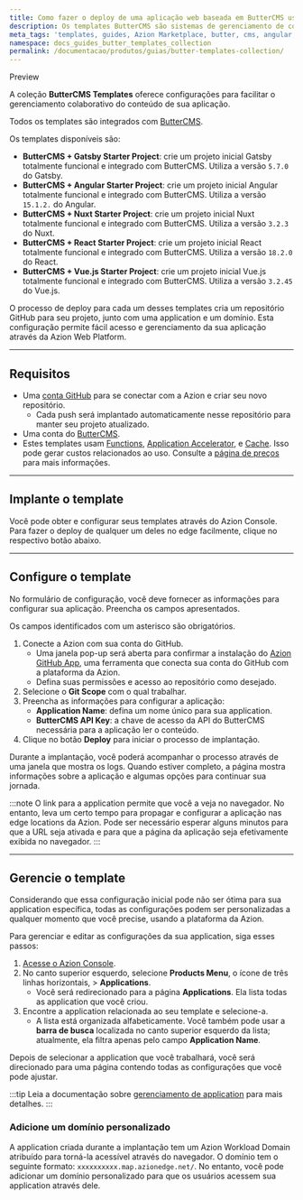 ```yaml
---
title: Como fazer o deploy de uma aplicação web baseada em ButterCMS usando templates
description: Os templates ButterCMS são sistemas de gerenciamento de conteúdo headless para construir e gerenciar sites focados em conteúdo através de APIs.
meta_tags: 'templates, guides, Azion Marketplace, butter, cms, angular, gatsby, nuxt, react, vue'
namespace: docs_guides_butter_templates_collection
permalink: /documentacao/produtos/guias/butter-templates-collection/
---
```



<Tag severity="info" client:only="vue">
Preview
</Tag>

A coleção **ButterCMS Templates** oferece configurações para facilitar o gerenciamento colaborativo do conteúdo de sua aplicação.

Todos os templates são integrados com [ButterCMS](https://buttercms.com/).

Os templates disponíveis são:

- **ButterCMS + Gatsby Starter Project**: crie um projeto inicial Gatsby totalmente funcional e integrado com ButterCMS. Utiliza a versão `5.7.0` do Gatsby.
- **ButterCMS + Angular Starter Project**: crie um projeto inicial Angular totalmente funcional e integrado com ButterCMS. Utiliza a versão `15.1.2.` do Angular.
- **ButterCMS + Nuxt Starter Project**: crie um projeto inicial Nuxt totalmente funcional e integrado com ButterCMS. Utiliza a versão `3.2.3` do Nuxt.
- **ButterCMS + React Starter Project**: crie um projeto inicial React totalmente funcional e integrado com ButterCMS. Utiliza a versão `18.2.0` do React.
- **ButterCMS + Vue.js Starter Project**: crie um projeto inicial Vue.js totalmente funcional e integrado com ButterCMS. Utiliza a versão `3.2.45` do Vue.js.

O processo de deploy para cada um desses templates cria um repositório GitHub para seu projeto, junto com uma application e um domínio. Esta configuração permite fácil acesso e gerenciamento da sua aplicação através da Azion Web Platform.

---

## Requisitos

- Uma [conta GitHub](https://github.com/signup) para se conectar com a Azion e criar seu novo repositório.
   - Cada push será implantado automaticamente nesse repositório para manter seu projeto atualizado.
- Uma conta do [ButterCMS](https://buttercms.com/).
- Estes templates usam [Functions](/pt-br/documentacao/produtos/build/applications/functions/), [Application Accelerator](/pt-br/documentacao/produtos/build/applications/application-accelerator/), e [Cache](/pt-br/documentacao/produtos/build/applications/cache/). Isso pode gerar custos relacionados ao uso. Consulte a [página de preços](/pt-br/documentacao/produtos/precos/) para mais informações.

---

## Implante o template

Você pode obter e configurar seus templates através do Azion Console. Para fazer o deploy de qualquer um deles no edge facilmente, clique no respectivo botão abaixo.

<LinkButton
  label="Implantar ButterCMS + Gatsby Starter Project"
  link="https://console.azion.com/create/buttercms/buttercms-gatsby-starter"
  icon="ai ai-azion"
  icon-pos="left"
/>
<LinkButton
  label="Implantar ButterCMS + Angular Starter Project"
  link="https://console.azion.com/create/buttercms/buttercms-angular-starter"
  icon="ai ai-azion"
  icon-pos="left"
/>
<LinkButton
  label="Implantar ButterCMS + Nuxt Starter Project/;."
  link="https://console.azion.com/create/buttercms/buttercms-nuxt-starter"
  icon="ai ai-azion"
  icon-pos="left"
/>
<LinkButton
  label="Implantar ButterCMS + React Starter Project"
  link="https://console.azion.com/create/buttercms/buttercms-react-starter"
  icon="ai ai-azion"
  icon-pos="left"
/>
<LinkButton
  label="Implantar ButterCMS + Vue.js Starter Project"
  link="https://console.azion.com/create/buttercms/buttercms-vue-starter"
  icon="ai ai-azion"
  icon-pos="left"
/>

---

## Configure o template

No formulário de configuração, você deve fornecer as informações para configurar sua aplicação. Preencha os campos apresentados.

Os campos identificados com um asterisco são obrigatórios.

1. Conecte a Azion com sua conta do GitHub.
   - Uma janela pop-up será aberta para confirmar a instalação do [Azion GitHub App](/pt-br/documentacao/produtos/guias/azion-github-app/), uma ferramenta que conecta sua conta do GitHub com a plataforma da Azion.
   - Defina suas permissões e acesso ao repositório como desejado.
2. Selecione o **Git Scope** com o qual trabalhar.
3. Preencha as informações para configurar a aplicação:
   - **Application Name**: defina um nome único para sua application.
   - **ButterCMS API Key**: a chave de acesso da API do ButterCMS necessária para a aplicação ler o conteúdo.
4. Clique no botão **Deploy** para iniciar o processo de implantação.

Durante a implantação, você poderá acompanhar o processo através de uma janela que mostra os logs. Quando estiver completo, a página mostra informações sobre a aplicação e algumas opções para continuar sua jornada.

:::note
O link para a application permite que você a veja no navegador. No entanto, leva um certo tempo para propagar e configurar a aplicação nas edge locations da Azion. Pode ser necessário esperar alguns minutos para que a URL seja ativada e para que a página da aplicação seja efetivamente exibida no navegador.
:::

---

## Gerencie o template

Considerando que essa configuração inicial pode não ser ótima para sua application específica, todas as configurações podem ser personalizadas a qualquer momento que você precise, usando a plataforma da Azion.

Para gerenciar e editar as configurações da sua application, siga esses passos:

1. [Acesse o Azion Console](https://console.azion.com).
2. No canto superior esquerdo, selecione **Products Menu**, o ícone de três linhas horizontais, > **Applications**.
   - Você será redirecionado para a página **Applications**. Ela lista todas as application que você criou.
3. Encontre a application relacionada ao seu template e selecione-a.
   - A lista está organizada alfabeticamente. Você também pode usar a **barra de busca** localizada no canto superior esquerdo da lista; atualmente, ela filtra apenas pelo campo **Application Name**.

Depois de selecionar a application que você trabalhará, você será direcionado para uma página contendo todas as configurações que você pode ajustar.

:::tip
Leia a documentação sobre [gerenciamento de application](/pt-br/documentacao/produtos/build/edge-application/primeiros-passos/) para mais detalhes.
:::

### Adicione um domínio personalizado

A application criada durante a implantação tem um Azion Workload Domain atribuído para torná-la acessível através do navegador. O domínio tem o seguinte formato: `xxxxxxxxxx.map.azionedge.net/`. No entanto, você pode adicionar um domínio personalizado para que os usuários acessem sua application através dele.


<LinkButton link="/pt-br/documentacao/produtos/guias/configurar-dominio/" label="Ir para o guia de configuração de domínio" severity="secondary" />
